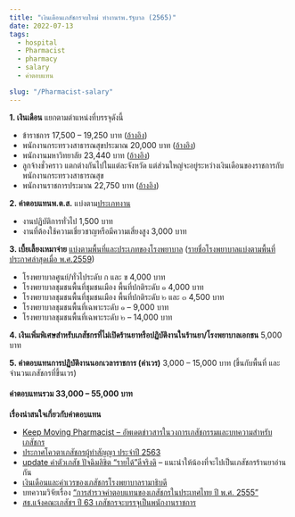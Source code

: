 ```yaml
---
title: "เงินเดือนเภสัชกรจบใหม่ ทำงานรพ.รัฐบาล (2565)"
date: 2022-07-13
tags:
  - hospital
  - Pharmacist
  - pharmacy
  - salary
  - ค่าตอบแทน

slug: "/Pharmacist-salary"
---
```


**1. เงินเดือน** แยกตามตำแหน่งที่บรรจุดังนี้

- ข้าราชการ 17,500 – 19,250 บาท ([อ้างอิง](http://www.ocsc.go.th/sites/default/files/attachment/circular/w20-2555_0.pdf))
- พนักงานกระทรวงสาธารณสุขประมาณ 20,000 บาท ([อ้างอิง](http://www.dmsc.moph.go.th/secretary/officer/upload/regulations/notification%20PBH%20committee.pdf))
- พนักงานมหาวิทยาลัย 23,440 บาท ([อ้างอิง](http://www.med.nu.ac.th/fom/th/fomMain.php?mod=viewInfoDetail&nID=1502))
- ลูกจ้างชั่วคราว แตกต่างกันไปในแต่ละจังหวัด แต่ส่วนใหญ่จะอยู่ระหว่างเงินเดือนของราชการกับพนักงานกระทรวงสาธารณสุข
- พนักงานราชการประมาณ 22,750 บาท ([อ้างอิง](http://www.ocsc.go.th/ocsc/th/files/GEIS/PrakardSalary6.pdf))

**2. ค่าตอบแทนพ.ต.ส.** แบ่งตาม[ประเภทงาน](http://neo.moph.go.th/pay/y52/4pts.pdf)

- งานปฏิบัติการทั่วไป 1,500 บาท
- งานที่ต้องใช้ความเชี่ยวชาญหรือมีความเสี่ยงสูง 3,000 บาท

**3. เบี้ยเลี้ยงเหมาจ่าย** [แบ่งตามพื้นที่และประเภทของโรงพยาบาล](https://www.hfocus.org/content/2017/01/13248) ([รายชื่อโรงพยาบาลแบ่งตามพื้นที่ ประกาศล่าสุดเมื่อ พ.ศ.2559](https://www.hfocus.org/content/2017/01/13248))

- โรงพยาบาลศูนย์/ทั่วไประดับ ก และ ข 4,000 บาท
- โรงพยาบาลชุมชนพื้นที่ชุมชนเมือง พื้นที่ปกติระดับ ๑ 4,000 บาท
- โรงพยาบาลชุมชนพื้นที่ชุมชนเมือง พื้นที่ปกติระดับ ๒ และ ๓ 4,500 บาท
- โรงพยาบาลชุมชนพื้นที่เฉพาะระดับ ๑ – 9,000 บาท
- โรงพยาบาลชุมชนพื้นที่เฉพาะระดับ ๒ – 14,000 บาท

**4. เงินเพิ่มพิเศษสำหรับเภสัชกรที่ไม่เปิดร้านยาหรือปฏิบัติงานในร้านยา/โรงพยาบาลเอกชน** 5,000 บาท

**5. ค่าตอบแทนการปฏิบัติงานนอกเวลาราชการ (ค่าเวร)** 3,000 – 15,000 บาท (ขึ้นกับพื้นที่ และจำนวนเภสัชกรที่ขึ้นเวร)

#### **ค่าตอบแทนรวม** 33,000 – 55,000 บาท 

**เรื่องน่าสนใจเกี่ยวกับค่าตอบแทน**

- [Keep Moving Pharmacist – อัพเดตข่าวสารในวงการเภสัชกรรมและบทความสำหรับเภสัชกร ](https://www.facebook.com/KeepMovingPharmacist/)
- [ประกาศโควตาเภสัชกรผู้ทำสัญญา ประจำปี 2563](https://www.facebook.com/KeepMovingPharmacist/posts/3718984191509550)
- [update ค่าตัวเภสัช ปัจฉิมลิขิต “รายได้”ดีจริงดิ](http://goo.gl/Beceeh) – แนะนำให้น้องที่จะไปเป็นเภสัชกรร้านยาอ่านกัน
- [เงินเดือนและค่าเวรของเภสัชกรโรงพยาบาลรามาธิบดี](https://www.facebook.com/photo.php?fbid=10156717580739823)
- บทความวิจัยเรื่อง [“การสำรวจค่าตอบแทนของเภสัชกรในประเทศไทย ปี พ.ศ. 2555”](http://tjpp.pharmacy.psu.ac.th/wp-content/uploads/2013/12/56-7final.pdf)
- [สธ.แจ้งคณะเภสัชฯ ปี 63 เภสัชกรจะบรรจุเป็นพนักงานราชการ](https://www.facebook.com/photo.php?fbid=801898433556546&set=a.178051015941294&type=3&theater)
